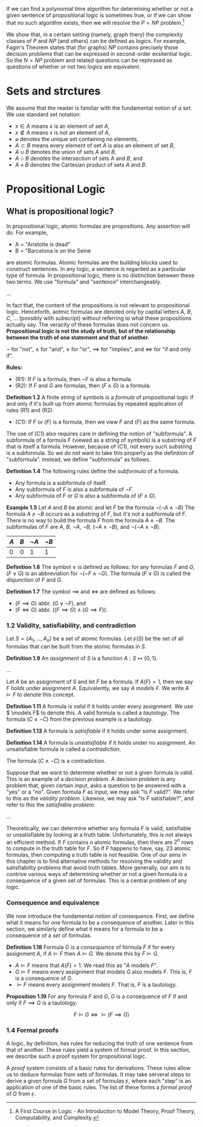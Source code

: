 If we can find a polynomial time algorithm for determining whether or not a given sentence of propositional logic is sometimes true,
or if we can show that no such algorithm exists, then we will resolve the $P=NP$ problem.[^1]

[^1]: A First Course in Logic - An Introduction to Model Theory, Proof Theory, Computability, and Complexity.

We show that, in a certain setting (namely, graph thery) the complexity classes of $P$ and $NP$ (and others) can be defined as logics.
For example, Fagin's Theorem states that (for graphs) $NP$ contains precisely those decision problems that can be expressed in second-order
exsitential logic. So the $N = NP$ problem and related questions can be rephrased as questions of whether or not two logics are equivalent.

# Sets and strctures

We assume that the reader is familiar with the fundamental notion of _a set_. We use standard set notation:

- $x \in A$ means $x$ is an element of set $A$,
- $x \notin A$ means $x$ is not an element of $A$,
- $\varnothing$ denotes the unique set containing no elements,
- $A \subset B$ means every element of set $A$ is also an element of set $B$,
- $A \cup B$ denotes the union of sets $A$ and $B$,
- $A \cap B$ denotes the intersection of sets $A$ and $B$, and
- $A \times B$ denotes the Cartesian product of sets $A$ and $B$.

# Propositional Logic

## What is propositional logic?

In propositional logic, atomic formulas are propositions. Any assertion will do. For example,

- A = "Aristotle is dead"
- B = "Barcelona is on the Seine

are atomic formulas. Atomic formulas are the building blocks used to construct sentences. In any logic, a sentence is regarded as a particular
type of formula. In propositional logic, there is no distinction between these two terms. We use "formula" and "sentence" interchangeably.

...

In fact that, the content of the propositions is not relevant to propositional logic. Henceforth, aotmic formulas are denoted only by capital
letters $A$, $B$, $C$, ... (possibly with subscript) without referring to what these propositions actually say. The veracity of these formulas
does not concern us. **Propositional logic is not the study of truth, but of the relationship between the truth of one statement and that of another.**

$\neg$ for "not", $\land$ for "and", $\lor$ for "or", $\implies$ for "implies", and $\iff$ for "if and only if".

**Rules:**

- (R1): If $F$ is a formula, then $\neg F$ is also a formula.
- (R2): If $F$ and $G$ are formulas, then $(F\land G)$ is a formula.

**Definition 1.2** A finite string of symbols is a _formula_ of propositional logic if and only if it's built up from atomic formulas
by repeated application of rules (R1) and (R2).

- (C1): If $F$ or $(F)$ is a formula, then we view $F$ and $(F)$ as the same formula.

The use of (C1) also requires care in defining the notion of "subformula". A subformula of a formula $F$ (viewed as a string of symbols)
is a substring of $F$ that is itself a formula. However, because of (C1), not every such substring is a subformula. So we do not want to take
this property as the definition of "subformula". Instead, we define "subformula" as follows.

**Definition 1.4** The following rules define the _subformula_ of a formula.

- Any formula is a subformula of itself.
- Any subformula of $F$ is also a subformula of $\neg F$.
- Any subformula of $F$ or $G$ is also a subformula of $(F \land G)$.

**Example 1.5** Let $A$ and $B$ be atomic and let $F$ be the formula $\neg(\neg A \land \neg B)$
The formula $A \land \neg B$ occurs as a substring of $F$, but it's not a subformula of $F$. There is no way
to build the formula $F$ from the formula $A \land \neg B$. The subformulas of $F$ are $A$, $B$, $\neg A$, $\neg B$,
$(\neg A \land \neg B)$, and $\neg(\neg A \land \neg B)$.

| $A$ | $B$ | $\neg A$ | $\neg B$ |
| --- | --- | -------- | -------- |
| 0   | 0   | 1        | 1        |

**Definition 1.6** The symbol $\lor$ is defined as follows: for any formulas $F$ and $G$, $(F \lor G)$ is an abbreviation for $\neg (\neg F \land \neg G)$. The
formula $(F \lor G)$ is called the _disjunction_ of $F$ and $G$.

**Definition 1.7** The symbol $\implies$ and $\iff$ are defined as follows:

- $(F \implies G)$ abbr. $(G \lor \neg F)$, and
- $(F \iff G)$ abbr. $((F \implies G) \land (G \implies F))$.

### 1.2 Validity, satisfiability, and contradiction

Let $S = \{A_1,...,A_n\}$ be a set of atomic formulas. Let $\digamma(S)$ be the set of all formulas that can be built from the atomic formulas in $S$.

**Definition 1.9** An _assignment_ of $S$ is a function $A: S \mapsto \{0,1\}$.

...

Let $A$ be an assignment of $S$ and let $F$ be a formula. If $A(F) = 1$, then we say $F$ _holds_ under assignment $A$. Equivalently, we say $A$ _models_
$F$. We write $A \models F$ to denote this concept.

**Definition 1.11** A formula is _valid_ if it holds under every assignment. We use $ \models F$ to denote this. A valid formula is called a _tautology_.
The formula $(C \lor \neg C)$ from the previous example is a tautology.

**Definition 1.13** A formula is _satisfiable_ if it holds under some assignment.

**Definition 1.14** A formula is _unsatisfiable_ if it holds under no assignment. An unsatisfiable formula is called a _contradiction_.

The formula $(C \land \neg C)$ is a contradiction.

Suppose that we want to determine whether or not a given formula is valid. This is an example of a _decision problem_. A decision problem is any problem
that, given certain input, asks a question to be answered with a "yes" or a "no". Given formula $F$ as input, we may ask "Is $F$ valid?". We refer to
this as the _validity problem_. Likewise, we may ask "Is $F$ satisfiable?", and refer to this the _satisfiable problem_.

...

Theoretically, we can determine whether any formula $F$ is valid, satisfiable or unsatisfiable by looking at a truth table. Unfortunately, this is not always
an efficient method. If $F$ contains $n$ atomic formulas, then there are $2^n$ rows to compute in the truth table for $F$. So if $F$ happens to have, say,
$23$ atomic formulas, then computing a truth table is not feasible. One of our aims in this chapter is to find alternative methods for resolving the validity
and satisfiability problems that avoid truth tables. More generally, our aim is to contrive various ways of determining whether or not a given formula is
a consequence of a given set of formulas. This is a central problem of any logic.

### Consequence and equivalence

We now introduce the fundamental notion of consequence. First, we define what it means for one formula to be a consequence of another. Later in this section,
we similarly define what it means for a formula to be a consequence of a _set_ of formulas.

**Definition 1.18** Formula $G$ is a _consequence_ of formula $F$ if for every assignment $A$, if $A \models F$ then $A \models G$. We denote this by $F \models G$.

- $A \models F$ means that $A(F)=1$. We read this as "$A$ models $F$".
- $G \models F$ means every assignment that models $G$ also models $F$. This is, $F$ is a consequence of $G$.
- $\models F$ means every assignment models $F$. That is, $F$ is a tautology.

**Proposition 1.19** For any formula $F$ and $G$, $G$ is a consequence of $F$ if and only if $F \implies G$ is a tautology.

$$F \models G \iff \models (F \implies G)$$

### 1.4 Formal proofs

A logic, by definition, has rules for reducing the truth of one sentence from that of another. These rules yield a system of formal proof. In this section, we describe
such a proof system for propositional logic.

A _proof system_ consists of a basic rules for derivations. These rules allow us to deduce formulas from sets of formulas.
It may take serveral steps to derive a given formula $G$ from a set of formulas $\digamma$, where each "step" is an application of one of the basic rules.
The list of these forms a _formal proof_ of $G$ from $\digamma$.
